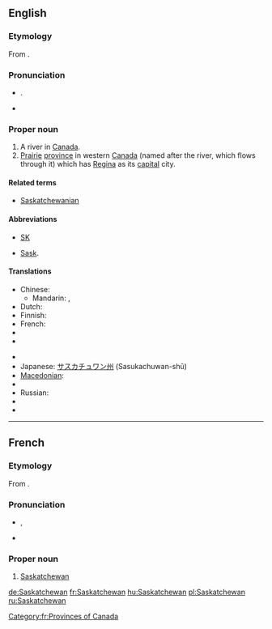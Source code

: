 {{wikipedia}}
==English==

===Etymology===
From {{etyl|cr}} {{term||kisiskāciwani-sīpiy|swift-flowing river}}.

===Pronunciation===
* {{a|UK}} {{IPA|/ˈsæsˌkætʃ.ə.wən/}}. {{SAMPA|/"s{s%k{tS.@.w@n/}}
* {{audio|en-ca-Saskatchewan.ogg|Audio (CA)}}

===Proper noun===
{{en-proper-noun}}

# A river in [[Canada]].
# [[prairie|Prairie]] [[province]] in western [[Canada]] (named after the river, which flows through it) which has [[Regina]] as its [[capital]] city.

====Related terms====
* [[Saskatchewanian]]

====Abbreviations====
* [[SK]]
* {{qualifier|archaic}} [[Sask]].

====Translations====
{{trans-top|Province in western Canada}}
* Chinese:
** Mandarin: {{t|zh|薩斯喀徹溫|sc=Hani}}, {{t|zh|萨斯喀彻温|tr=Sàsīkèchèwēn|sc=Hani}}
* Dutch: {{t-|nl|Saskatchewan}}
* Finnish: {{t|fi|Saskatchewan}}
* French: {{t+|fr|Saskatchewan|f}}
* {{trreq|German}}
* {{trreq|Greek}}
{{trans-mid}}
* {{trreq|Hungarian}}
* Japanese: [[サスカチュワン州]] (Sasukachuwan-shū)
* [[Macedonian]]: {{t|mk|Саскачеван|m|tr=Saskáčevan|sc=Cyrl|xs=Macedonian}}
* {{trreq|Portuguese}}
* Russian: {{t|ru|Саскачеван|m|tr=Saskáčevan|sc=Cyrl|xs=Russian}}
* {{trreq|Spanish}}
* {{trreq|Thai}}
{{trans-bottom}}

----

==French==

===Etymology===
From {{etyl|cr|fr}} {{term||kisiskāciwani-sīpiy|swift-flowing river}}.

===Pronunciation===
* {{IPA|/sas.kat.ʃe.wan/|lang=fr}}, {{X-SAMPA|/sas.kat.Se.wan/}}
* {{rhymes|an|lang=fr}}

===Proper noun===
{{infl|fr|proper noun|g=f}}

# [[#English|Saskatchewan]]

[[Category:fr:Provinces of Canada]]

[[de:Saskatchewan]]
[[fr:Saskatchewan]]
[[hu:Saskatchewan]]
[[pl:Saskatchewan]]
[[ru:Saskatchewan]]